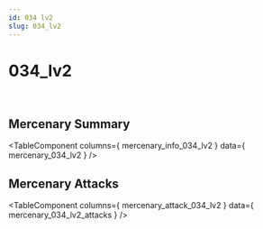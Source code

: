 ```yaml
---
id: 034 lv2
slug: 034_lv2
---
```



# 034_lv2

<div style = {{ display: "flex" }}>
    <Image img={require('@site/static/img/mercenaries/illust/thum_char_view_n_034.jpg')}/>
    <Image img={require('@site/static/img/mercenaries/illust/thum_char_view_o_034.jpg')}/>
</div>

## Mercenary Summary

<TableComponent
  columns={ mercenary_info_034_lv2 }
  data={ mercenary_034_lv2 }
/>

## Mercenary Attacks

<TableComponent
  columns={ mercenary_attack_034_lv2 }
  data={ mercenary_034_lv2_attacks }
/>